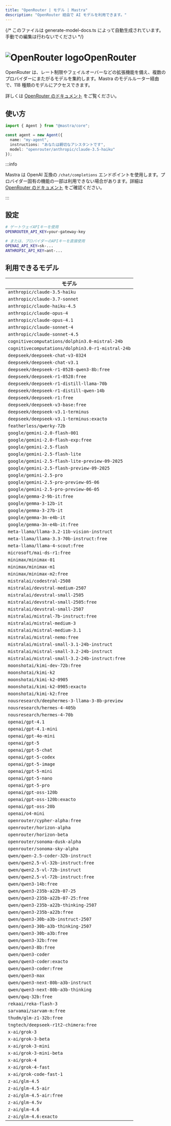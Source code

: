 ```yaml
---
title: "OpenRouter | モデル | Mastra"
description: "OpenRouter 経由で AI モデルを利用できます。"
---
```


{/* このファイルは generate-model-docs.ts によって自動生成されています。手動での編集は行わないでください */}


# <img src="https://models.dev/logos/openrouter.svg" alt="OpenRouter logo" className="inline w-8 h-8 mr-2 align-middle dark:invert dark:brightness-0 dark:contrast-200" />OpenRouter

OpenRouter は、レート制限やフェイルオーバーなどの拡張機能を備え、複数のプロバイダーにまたがるモデルを集約します。Mastra のモデルルーター経由で、118 種類のモデルにアクセスできます。

詳しくは [OpenRouter のドキュメント](https://openrouter.ai/models) をご覧ください。

## 使い方

```typescript
import { Agent } from "@mastra/core";

const agent = new Agent({
  name: "my-agent",
  instructions: "あなたは親切なアシスタントです",
  model: "openrouter/anthropic/claude-3.5-haiku"
});
```

:::info

Mastra は OpenAI 互換の `/chat/completions` エンドポイントを使用します。プロバイダー固有の機能の一部は利用できない場合があります。詳細は [OpenRouter のドキュメント](https://openrouter.ai/models) をご確認ください。

:::


## 設定

```bash
# ゲートウェイAPIキーを使用
OPENROUTER_API_KEY=your-gateway-key

# または、プロバイダーのAPIキーを直接使用
OPENAI_API_KEY=sk-...
ANTHROPIC_API_KEY=ant-...
```


## 利用できるモデル

| モデル                                             |
| ------------------------------------------------- |
| `anthropic/claude-3.5-haiku`                      |
| `anthropic/claude-3.7-sonnet`                     |
| `anthropic/claude-haiku-4.5`                      |
| `anthropic/claude-opus-4`                         |
| `anthropic/claude-opus-4.1`                       |
| `anthropic/claude-sonnet-4`                       |
| `anthropic/claude-sonnet-4.5`                     |
| `cognitivecomputations/dolphin3.0-mistral-24b`    |
| `cognitivecomputations/dolphin3.0-r1-mistral-24b` |
| `deepseek/deepseek-chat-v3-0324`                  |
| `deepseek/deepseek-chat-v3.1`                     |
| `deepseek/deepseek-r1-0528-qwen3-8b:free`         |
| `deepseek/deepseek-r1-0528:free`                  |
| `deepseek/deepseek-r1-distill-llama-70b`          |
| `deepseek/deepseek-r1-distill-qwen-14b`           |
| `deepseek/deepseek-r1:free`                       |
| `deepseek/deepseek-v3-base:free`                  |
| `deepseek/deepseek-v3.1-terminus`                 |
| `deepseek/deepseek-v3.1-terminus:exacto`          |
| `featherless/qwerky-72b`                          |
| `google/gemini-2.0-flash-001`                     |
| `google/gemini-2.0-flash-exp:free`                |
| `google/gemini-2.5-flash`                         |
| `google/gemini-2.5-flash-lite`                    |
| `google/gemini-2.5-flash-lite-preview-09-2025`    |
| `google/gemini-2.5-flash-preview-09-2025`         |
| `google/gemini-2.5-pro`                           |
| `google/gemini-2.5-pro-preview-05-06`             |
| `google/gemini-2.5-pro-preview-06-05`             |
| `google/gemma-2-9b-it:free`                       |
| `google/gemma-3-12b-it`                           |
| `google/gemma-3-27b-it`                           |
| `google/gemma-3n-e4b-it`                          |
| `google/gemma-3n-e4b-it:free`                     |
| `meta-llama/llama-3.2-11b-vision-instruct`        |
| `meta-llama/llama-3.3-70b-instruct:free`          |
| `meta-llama/llama-4-scout:free`                   |
| `microsoft/mai-ds-r1:free`                        |
| `minimax/minimax-01`                              |
| `minimax/minimax-m1`                              |
| `minimax/minimax-m2:free`                         |
| `mistralai/codestral-2508`                        |
| `mistralai/devstral-medium-2507`                  |
| `mistralai/devstral-small-2505`                   |
| `mistralai/devstral-small-2505:free`              |
| `mistralai/devstral-small-2507`                   |
| `mistralai/mistral-7b-instruct:free`              |
| `mistralai/mistral-medium-3`                      |
| `mistralai/mistral-medium-3.1`                    |
| `mistralai/mistral-nemo:free`                     |
| `mistralai/mistral-small-3.1-24b-instruct`        |
| `mistralai/mistral-small-3.2-24b-instruct`        |
| `mistralai/mistral-small-3.2-24b-instruct:free`   |
| `moonshotai/kimi-dev-72b:free`                    |
| `moonshotai/kimi-k2`                              |
| `moonshotai/kimi-k2-0905`                         |
| `moonshotai/kimi-k2-0905:exacto`                  |
| `moonshotai/kimi-k2:free`                         |
| `nousresearch/deephermes-3-llama-3-8b-preview`    |
| `nousresearch/hermes-4-405b`                      |
| `nousresearch/hermes-4-70b`                       |
| `openai/gpt-4.1`                                  |
| `openai/gpt-4.1-mini`                             |
| `openai/gpt-4o-mini`                              |
| `openai/gpt-5`                                    |
| `openai/gpt-5-chat`                               |
| `openai/gpt-5-codex`                              |
| `openai/gpt-5-image`                              |
| `openai/gpt-5-mini`                               |
| `openai/gpt-5-nano`                               |
| `openai/gpt-5-pro`                                |
| `openai/gpt-oss-120b`                             |
| `openai/gpt-oss-120b:exacto`                      |
| `openai/gpt-oss-20b`                              |
| `openai/o4-mini`                                  |
| `openrouter/cypher-alpha:free`                    |
| `openrouter/horizon-alpha`                        |
| `openrouter/horizon-beta`                         |
| `openrouter/sonoma-dusk-alpha`                    |
| `openrouter/sonoma-sky-alpha`                     |
| `qwen/qwen-2.5-coder-32b-instruct`                |
| `qwen/qwen2.5-vl-32b-instruct:free`               |
| `qwen/qwen2.5-vl-72b-instruct`                    |
| `qwen/qwen2.5-vl-72b-instruct:free`               |
| `qwen/qwen3-14b:free`                             |
| `qwen/qwen3-235b-a22b-07-25`                      |
| `qwen/qwen3-235b-a22b-07-25:free`                 |
| `qwen/qwen3-235b-a22b-thinking-2507`              |
| `qwen/qwen3-235b-a22b:free`                       |
| `qwen/qwen3-30b-a3b-instruct-2507`                |
| `qwen/qwen3-30b-a3b-thinking-2507`                |
| `qwen/qwen3-30b-a3b:free`                         |
| `qwen/qwen3-32b:free`                             |
| `qwen/qwen3-8b:free`                              |
| `qwen/qwen3-coder`                                |
| `qwen/qwen3-coder:exacto`                         |
| `qwen/qwen3-coder:free`                           |
| `qwen/qwen3-max`                                  |
| `qwen/qwen3-next-80b-a3b-instruct`                |
| `qwen/qwen3-next-80b-a3b-thinking`                |
| `qwen/qwq-32b:free`                               |
| `rekaai/reka-flash-3`                             |
| `sarvamai/sarvam-m:free`                          |
| `thudm/glm-z1-32b:free`                           |
| `tngtech/deepseek-r1t2-chimera:free`              |
| `x-ai/grok-3`                                     |
| `x-ai/grok-3-beta`                                |
| `x-ai/grok-3-mini`                                |
| `x-ai/grok-3-mini-beta`                           |
| `x-ai/grok-4`                                     |
| `x-ai/grok-4-fast`                                |
| `x-ai/grok-code-fast-1`                           |
| `z-ai/glm-4.5`                                    |
| `z-ai/glm-4.5-air`                                |
| `z-ai/glm-4.5-air:free`                           |
| `z-ai/glm-4.5v`                                   |
| `z-ai/glm-4.6`                                    |
| `z-ai/glm-4.6:exacto`                             |
